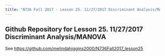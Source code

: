 ```yaml
---
title: "N736 Fall 2017 - Lesson 25. 11/27/2017 Discriminant Analysis/MANOVA"
---
```


## Github Repository for Lesson 25. 11/27/2017 Discriminant Analysis/MANOVA

See [https://github.com/melindahiggins2000/N736Fall2017_lesson25](https://github.com/melindahiggins2000/N736Fall2017_lesson25)


